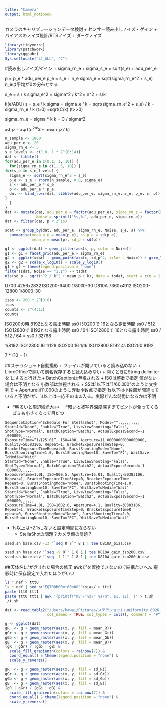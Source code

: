 ---
title: "Camera"
output: html_notebook
---

カメラのキャリブレーションデータ検討
+ センサー読み出しノイズ・ゲイン
+ バイアスのノイズ統計/RTSノイズ
+ ダークノイズ

```{r setup}
library(tidyverse)
library(patchwork)
library(ggpubr)
Sys.setlocale("LC_ALL", "C")
```

#読み出しノイズ/ゲイン
+ sigma_rn_e
+ sigma_s_e = sqrt(s_e)
+ adu_per_e

p = p_e * adu_per_e
p_e = s_e + n_e
sigma_e = sqrt(sigma_rn_e^2 + s_e)
n_eは平均が0の分布とする

s_e = s / k
sigma_e^2 = sigma^2 / k^2 = n^2 + s/k

k(e/ADU)
s = s_e / k
sigma = sigma_e / k = sqrt(sigma_rn_e^2 + s_e) / k
= sigma_rn_e / k (t=0)
=sqrt(C/k) (t>>0)

sigma_rn_e = sigma * k
k = C / sigma^2

sd_p = sqrt(n^2/k^2 + mean_p / k)
```{r fig.width = 6, fig.height = 4, out.width="100%"}
n_sample <- 1000
adu_per_e <- 20
sigma_rn_e <- 5
s_e_levels <- c(0.0, 1 * 2^(0:14))
dat <- tibble()
for(adu_per_e in c(0.1, 1, 10)) {
  for(sigma_rn_e in c(1, 5, 10)) {
for(s_e in s_e_levels) {
  sigma_e <- sqrt(sigma_rn_e^2 + s_e)
  p_e <- s_e + rnorm(n_sample, 0.0, sigma_e)
  s <- adu_per_e * s_e
  p <- adu_per_e * p_e
  dat <- bind_rows(dat, tibble(adu_per_e, sigma_rn_e, s_e, p_e, s, p))
}
  }
}
dat <- mutate(dat, adu_per_e = factor(adu_per_e), sigma_rn_e = factor(sigma_rn_e),
              Noise = sprintf("%s,%s", adu_per_e, sigma_rn_e))
dat <- filter(dat, p < 2^16)

sdat <- group_by(dat, adu_per_e, sigma_rn_e, Noise, s_e, s) %>%
  summarise(mean_p_e = mean(p_e), sd_p_e = sd(p_e),
            mean_p = mean(p), sd_p = sd(p))

g1 <- ggplot(dat) + geom_jitter(aes(s, p, color = Noise))
g1 <- g1 + facet_grid(adu_per_e ~ sigma_rn_e)
g2 <- ggplot(sdat) + geom_point(aes(s, sd_p^2, color = Noise)) + geom_line(aes(s, sd_p^2, color = Noise))
g2 <- g2 + scale_x_log10() + scale_y_log10()
g1 + g2 + theme(legend.position = "none")
filter(sdat, Noise == "1,1") -> tsdat
nls(sd_p ~ sqrt(n^2 / k^2 + mean_p / k), data = tsdat, start = c(n = 1, k = 1))

```

D700  4256x2832 ISO200-6400  1/8000-30
D810A 7360x4912 ISO200-12800 1/8000-30


```{r}
isos <- 200 * 2^(0:6)
isos
counts <- 2^(4:13)
counts
```

ISO200の時 8192となる露出時間 ss0
ISO200で   16となる露出時間 ss0 / 512
ISO12800で 8192となる露出時間 ss0 / 64
ISO12800で 16となる露出時間 ss0 / 512 / 64 = ss0 / 32768

1/8192 ISO12800 16
1/128  ISO200   16
1/16   ISO12800 8192
4s     ISO200   8192

7 * (10 + 1)

##ステラショット自動撮影
+ ファイルが開いていると読み込めない
+ LibreOfficeで開いて別名保存すると読み込めない
    + 開くときにString delimiterを'にすると行けた
+ BatchCaptionは無視される
+ ISOは整数で指定 値がない場合は不明となる 小数部は無視される
+ SSは1以下は"1/60.000"のように文字列で
+ Apertureは11.000のように浮動小数点で指定
  1s以下は小数部が間違っていると不明だが、1s以上は一応そのまま入る。実際どんな時間になるかは不明

+ F明るいと周辺減光大<->
　F暗いと被写界深度深すぎてピントが合ってくる　ゴミも小さくなって目だつ

```
SequenceCaption="Schedule For StellaShot", Model="",,,,,,,,,,
StartJd="None", Enable="True", LiveViewShooting="False", ShotType="Normal", BatchCaption="Batch1", ActualExposeSecond=-1
.000000,,,,,,
ExposureTime=”1/125.01”, ISO=400, Aperture=11.00000000000000000, Quality=50383106, Repeat=1, BracketExposureTimeStep=0,
BracketExposureTimeRepeat=0, BurstShootingMode="None", BurstShootingTime=1.0, BurstShootingNum=10, SaveTo="PC", WaitSave
ToMedia="Wait"
StartJd="None", Enable="True", LiveViewShooting="False", ShotType="Normal", BatchCaption="Batch2", ActualExposeSecond=-1
.000000,,,,,,
ExposureTime=1.01, ISO=800.5, Aperture=16.01, Quality=50383106, Repeat=1, BracketExposureTimeStep=0, BracketExposureTime
Repeat=0, BurstShootingMode="None", BurstShootingTime=1.0, BurstShootingNum=10, SaveTo="PC", WaitSaveToMedia="Wait"
StartJd="None", Enable="True", LiveViewShooting="False", ShotType="Normal", BatchCaption="Batch2", ActualExposeSecond=-1
.000000,,,,,,
ExposureTime=4.01, ISO=1602.0, Aperture=4.1, Quality=50383106, Repeat=1, BracketExposureTimeStep=0, BracketExposureTimeR
epeat=0, BurstShootingMode="None", BurstShootingTime=1.0, BurstShootingNum=10, SaveTo="PC", WaitSaveToMedia="Wait"

```

+ 1s以上は+2.1sしないと設定時間にならない
    + StellaShotの問題？カメラ側の問題？
    
```{bash}
ssed.sh base.csv -13 "`seq 0 7`" 8 1 | tee D810A_bias.csv

ssed.sh base.csv "`seq -9 0`" 1 8 1 | tee D810A_gain_iso200.csv
ssed.sh base.csv "`seq -1 1`" 1 8 1 | tee D810A_gain_iso200_b.csv

```

##天体名に'が含まれた場合の修正
awkで'を置換できないので結構たいへん
撮影時に保存設定で入れたほうがいい

```{bash}
ls *.nef > ttt0
ls *.nef | sed s/"EQT00h00m+00o00'"/bias/ > ttt1
paste ttt0 ttt1
paste ttt0 ttt1 | awk '{printf("mv \"%s\" %s\n", $1, $2); }' > t.sh
./t.sh

```

```{r}
dat <- read_table2("/Users/kawai/Pictures/ステラショット/uniformity_0026_128.txt", 
                   col_names = TRUE, col_types = cols(), comment = "#")

```

```{r label, options}
g <- ggplot(dat)
gR  <- g + geom_raster(aes(x, y, fill = mean_R))
gGr <- g + geom_raster(aes(x, y, fill = mean_Gr))
gGb <- g + geom_raster(aes(x, y, fill = mean_Gb))
gB  <- g + geom_raster(aes(x, y, fill = mean_B))
(gR | gGr) / (gGb | gB) & 
  scale_fill_gradientn(colors = rainbow(7)) & 
  coord_equal() & theme(legend.position = "none") &
  scale_y_reverse()

gR  <- g + geom_raster(aes(x, y, fill = sd_R))
gGr <- g + geom_raster(aes(x, y, fill = sd_Gr))
gGb <- g + geom_raster(aes(x, y, fill = sd_Gb))
gB  <- g + geom_raster(aes(x, y, fill = sd_B))
(gR | gGr) / (gGb | gB) & 
  scale_fill_gradientn(colors = rainbow(7)) & 
  coord_equal() & theme(legend.position = "none") &
  scale_y_reverse()

```